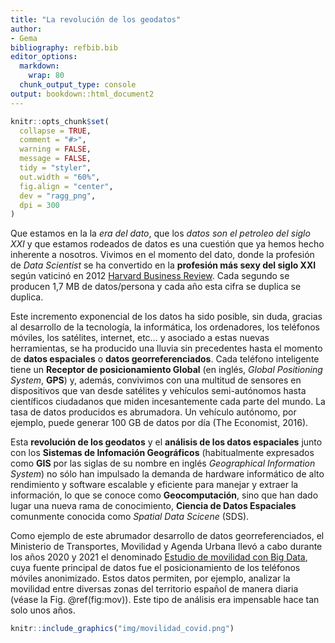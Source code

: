 ```yaml
---
title: "La revolución de los geodatos"
author:
- Gema
bibliography: refbib.bib
editor_options:
  markdown:
    wrap: 80
  chunk_output_type: console
output: bookdown::html_document2
---
```


```r
knitr::opts_chunk$set(
  collapse = TRUE,
  comment = "#>",
  warning = FALSE,
  message = FALSE,
  tidy = "styler",
  out.width = "60%",
  fig.align = "center",
  dev = "ragg_png",
  dpi = 300
)
```

Que estamos en la la *era del dato*, que los *datos son el petroleo del siglo
XXI* y que estamos rodeados de datos es una cuestión que ya hemos hecho
inherente a nosotros. Vivimos en el momento del dato, donde la profesión de
*Data Scientist* se ha convertido en la **profesión más sexy del siglo XXI**
según vaticinó en 2012 [Harvard Business
Review](https://hbr.org/2012/10/data-scientist-the-sexiest-job-of-the-21st-century).
Cada segundo se producen 1,7 MB de datos/persona y cada año esta cifra se
duplica se duplica.

Este incremento exponencial de los datos ha sido posible, sin duda, gracias al
desarrollo de la tecnología, la informática, los ordenadores, los teléfonos
móviles, los satélites, internet, etc... y asociado a estas nuevas
herramientas, se ha producido una lluvia sin precedentes hasta el momento de
**datos espaciales** o **datos georreferenciados**. Cada teléfono inteligente
tiene un **Receptor de posicionamiento Global** (en inglés, *Global Positioning
System*, **GPS**) y, además, convivimos con una multitud de sensores en dispositivos que van desde
satélites y vehículos semi-autónomos hasta científicos ciudadanos que miden
incesantemente cada parte del mundo. La tasa de datos producidos es abrumadora.
Un vehículo autónomo, por ejemplo, puede generar 100 GB de datos por día (The
Economist, 2016).

Esta **revolución de los geodatos** y el **análisis de los datos espaciales**
junto con los **Sistemas de Infomación Geográficos** (habitualmente expresados
como **GIS** por las siglas de su nombre en inglés *Geographical Information
System*) no sólo han impulsado la demanda de hardware informático de alto
rendimiento y software escalable y eficiente para manejar y extraer la
información, lo que se conoce como **Geocomputación**, sino que han dado lugar
una nueva rama de conocimiento, **Ciencia de Datos Espaciales** comunmente
conocida como *Spatial Data Scicene* (SDS).

Como ejemplo de este abrumador desarrollo de datos georreferenciados, el
Ministerio de Transportes, Movilidad y Agenda Urbana llevó a cabo durante los
años 2020 y 2021 el denominado [Estudio de movilidad con Big
Data](https://www.mitma.gob.es/ministerio/covid-19/evolucion-movilidad-big-data),
cuya fuente principal de datos fue el posicionamiento de los teléfonos móviles
anonimizado. Estos datos permiten, por ejemplo, analizar la movilidad entre
diversas zonas del territorio español de manera diaria (véase la Fig.
\@ref(fig:mov)). Este tipo de análisis era impensable hace tan solo unos años.

```r

knitr::include_graphics("img/movilidad_covid.png")
```
